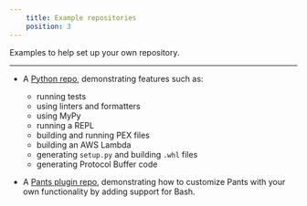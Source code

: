 ```yaml
---
    title: Example repositories
    position: 3
---
```


Examples to help set up your own repository.

---

* A [Python repo](https://github.com/pantsbuild/example-python), demonstrating features such as:
     * running tests
     * using linters and formatters
     * using MyPy
     * running a REPL
     * building and running PEX files
     * building an AWS Lambda
     * generating `setup.py` and building `.whl` files
     * generating Protocol Buffer code

* A [Pants plugin repo](https://github.com/pantsbuild/example-plugin), demonstrating how to customize Pants with your own functionality by adding support for Bash.